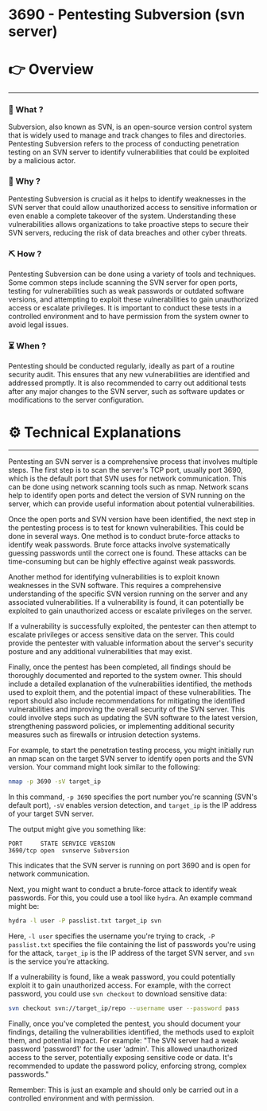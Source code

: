 # 3690 - Pentesting Subversion (svn server)


# 👉 Overview

---

### 👀 What ?

Subversion, also known as SVN, is an open-source version control system that is widely used to manage and track changes to files and directories. Pentesting Subversion refers to the process of conducting penetration testing on an SVN server to identify vulnerabilities that could be exploited by a malicious actor.


### 🧐 Why ?

Pentesting Subversion is crucial as it helps to identify weaknesses in the SVN server that could allow unauthorized access to sensitive information or even enable a complete takeover of the system. Understanding these vulnerabilities allows organizations to take proactive steps to secure their SVN servers, reducing the risk of data breaches and other cyber threats.


### ⛏️ How ?

Pentesting Subversion can be done using a variety of tools and techniques. Some common steps include scanning the SVN server for open ports, testing for vulnerabilities such as weak passwords or outdated software versions, and attempting to exploit these vulnerabilities to gain unauthorized access or escalate privileges. It is important to conduct these tests in a controlled environment and to have permission from the system owner to avoid legal issues.


### ⏳ When ?

Pentesting should be conducted regularly, ideally as part of a routine security audit. This ensures that any new vulnerabilities are identified and addressed promptly. It is also recommended to carry out additional tests after any major changes to the SVN server, such as software updates or modifications to the server configuration.


# ⚙️ Technical Explanations

---

Pentesting an SVN server is a comprehensive process that involves multiple steps. The first step is to scan the server's TCP port, usually port 3690, which is the default port that SVN uses for network communication. This can be done using network scanning tools such as nmap. Network scans help to identify open ports and detect the version of SVN running on the server, which can provide useful information about potential vulnerabilities.

Once the open ports and SVN version have been identified, the next step in the pentesting process is to test for known vulnerabilities. This could be done in several ways. One method is to conduct brute-force attacks to identify weak passwords. Brute force attacks involve systematically guessing passwords until the correct one is found. These attacks can be time-consuming but can be highly effective against weak passwords.

Another method for identifying vulnerabilities is to exploit known weaknesses in the SVN software. This requires a comprehensive understanding of the specific SVN version running on the server and any associated vulnerabilities. If a vulnerability is found, it can potentially be exploited to gain unauthorized access or escalate privileges on the server.

If a vulnerability is successfully exploited, the pentester can then attempt to escalate privileges or access sensitive data on the server. This could provide the pentester with valuable information about the server's security posture and any additional vulnerabilities that may exist.

Finally, once the pentest has been completed, all findings should be thoroughly documented and reported to the system owner. This should include a detailed explanation of the vulnerabilities identified, the methods used to exploit them, and the potential impact of these vulnerabilities. The report should also include recommendations for mitigating the identified vulnerabilities and improving the overall security of the SVN server. This could involve steps such as updating the SVN software to the latest version, strengthening password policies, or implementing additional security measures such as firewalls or intrusion detection systems.

For example, to start the penetration testing process, you might initially run an nmap scan on the target SVN server to identify open ports and the SVN version. Your command might look similar to the following:

```bash
nmap -p 3690 -sV target_ip

```

In this command, `-p 3690` specifies the port number you're scanning (SVN's default port), `-sV` enables version detection, and `target_ip` is the IP address of your target SVN server.

The output might give you something like:

```
PORT     STATE SERVICE VERSION
3690/tcp open  svnserve Subversion

```

This indicates that the SVN server is running on port 3690 and is open for network communication.

Next, you might want to conduct a brute-force attack to identify weak passwords. For this, you could use a tool like `hydra`. An example command might be:

```bash
hydra -l user -P passlist.txt target_ip svn

```

Here, `-l user` specifies the username you're trying to crack, `-P passlist.txt` specifies the file containing the list of passwords you're using for the attack, `target_ip` is the IP address of the target SVN server, and `svn` is the service you're attacking.

If a vulnerability is found, like a weak password, you could potentially exploit it to gain unauthorized access. For example, with the correct password, you could use `svn checkout` to download sensitive data:

```bash
svn checkout svn://target_ip/repo --username user --password pass

```

Finally, once you've completed the pentest, you should document your findings, detailing the vulnerabilities identified, the methods used to exploit them, and potential impact. For example: "The SVN server had a weak password 'password1' for the user 'admin'. This allowed unauthorized access to the server, potentially exposing sensitive code or data. It's recommended to update the password policy, enforcing strong, complex passwords."

Remember: This is just an example and should only be carried out in a controlled environment and with permission.

